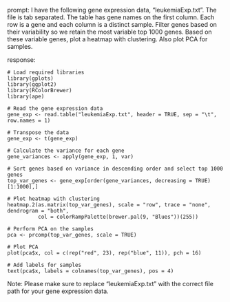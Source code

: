 prompt:
I have the following gene expression data, "leukemiaExp.txt". The file is tab separated. The table has gene names on the first column. Each row is a gene and each column is a distinct sample. Filter genes based on their variability so we retain the most variable top 1000 genes. Based on these variable genes, plot a heatmap with clustering. Also plot PCA for samples.

response:
```
# Load required libraries
library(gplots)
library(ggplot2)
library(RColorBrewer)
library(ape)

# Read the gene expression data
gene_exp <- read.table("leukemiaExp.txt", header = TRUE, sep = "\t", row.names = 1)

# Transpose the data
gene_exp <- t(gene_exp)

# Calculate the variance for each gene
gene_variances <- apply(gene_exp, 1, var)

# Sort genes based on variance in descending order and select top 1000 genes
top_var_genes <- gene_exp[order(gene_variances, decreasing = TRUE)[1:1000],]

# Plot heatmap with clustering
heatmap.2(as.matrix(top_var_genes), scale = "row", trace = "none", dendrogram = "both",
          col = colorRampPalette(brewer.pal(9, "Blues"))(255))

# Perform PCA on the samples
pca <- prcomp(top_var_genes, scale = TRUE)

# Plot PCA
plot(pca$x, col = c(rep("red", 23), rep("blue", 11)), pch = 16)

# Add labels for samples
text(pca$x, labels = colnames(top_var_genes), pos = 4)
```
Note: Please make sure to replace "leukemiaExp.txt" with the correct file path for your gene expression data.
